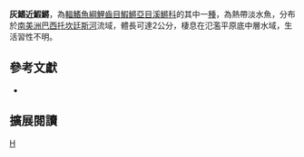 {{Speciesbox 
| taxon = Plesiolebias filamentosus
| status = NE
| status_system = IUCN3.1
| authority =  [[Costa|Costa]] & [[Brasil|Brasil]], 2007
| synonyms = 
}}
'''灰鰭近鰕鱂'''，為[[輻鰭魚綱|輻鰭魚綱]][[鯉齒目|鯉齒目]][[鰕鱂亞目|鰕鱂亞目]][[溪鱂科|溪鱂科]]的其中一[[種|種]]，為熱帶淡水魚，分布於[[南美洲|南美洲]][[巴西|巴西]][[托坎廷斯河|托坎廷斯河]]流域，體長可達2公分，棲息在氾濫平原底中層水域，生活習性不明。

== 參考文獻 ==
*{{FishBase_species|genus=Plesiolebias|species=filamentosus|year=2014|month=9}}

== 擴展閱讀 ==
{{refbegin}}
{{wikispecies-inline|Plesiolebias filamentosus|灰鰭近鰕鱂}}
{{refend}}
{{Taxonbar|from=Q5512508}}

[[Category:近鰕鱂屬|H]]